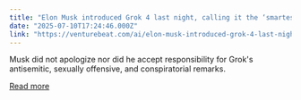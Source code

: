 ```yaml
---
title: "Elon Musk introduced Grok 4 last night, calling it the ‘smartest AI in the world’ — what businesses need to know"
date: "2025-07-10T17:24:46.000Z"
link: "https://venturebeat.com/ai/elon-musk-introduced-grok-4-last-night-calling-it-the-smartest-ai-in-the-world-what-businesses-need-to-know/"
---
```


Musk did not apologize nor did he accept responsibility for Grok's antisemitic, sexually offensive, and conspiratorial remarks.

[Read more](https://venturebeat.com/ai/elon-musk-introduced-grok-4-last-night-calling-it-the-smartest-ai-in-the-world-what-businesses-need-to-know/)

